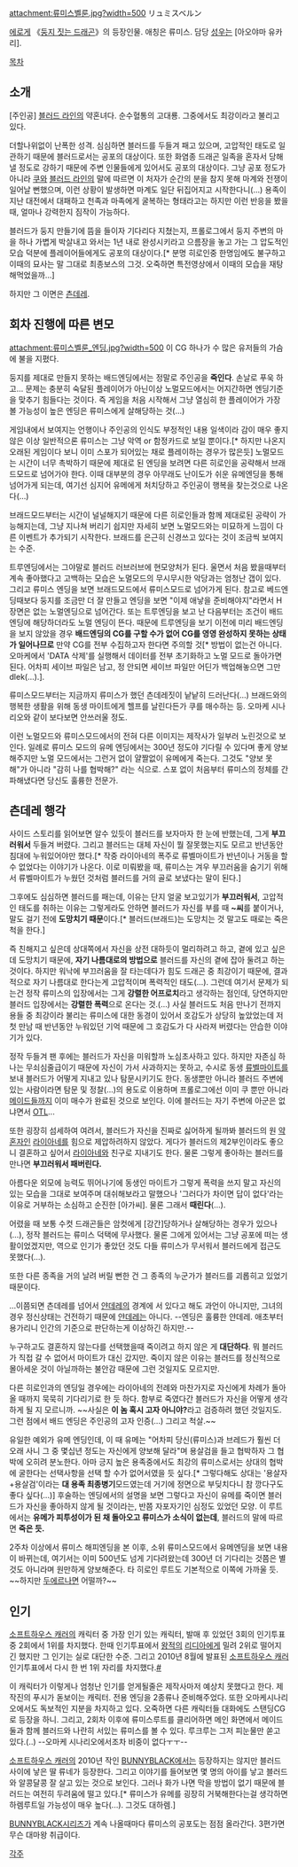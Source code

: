attachment:류미스벨룬.jpg?width=500
リュミスベルン

[[에로게]] 《[[둥지 짓는 드래곤]]》의 등장인물. 애칭은 류미스. 담당 [[성우]]는 [아오야마 유카리].

[[목차]]

== 소개 ==
[주인공] [[블러드 라인]]의 약혼녀다. 순수혈통의 고대룡. 그중에서도 최강이라고 불리고 있다.

더할나위없이 난폭한 성격. 심심하면 블러드를 두들겨 패고 있으며, 고압적인 태도로 일관하기 때문에 블러드로서는 공포의 대상이다. 또한 화염종 드래곤 일족을 혼자서 당해낼 정도로 강하기 때문에 주변 인물들에게 있어서도 공포의 대상이다. 그냥 공포 정도가 아니라 [[쿠]]와 [[블러드 라인]]의 말에 따르면 이 처자가 순간의 분을 참지 못해 마계와 전쟁이 일어날 뻔했으며, 이런 상황이 발생하면 마계도 일단 뒤집어지고 시작한다니(...) 용족이 지난 대전에서 대패하고 천족과 마족에게 굴복하는 형태라고는 하지만 이런 반응을 봤을 때, 얼마나 강력한지 짐작이 가능하다.

블러드가 둥지 만들기에 뜸을 들이자 기다리다 지쳤는지, 프롤로그에서 둥지 주변의 마을 하나 가볍게 박살내고 와서는 1년 내로 완성시키라고 으름장을 놓고 가는 그 압도적인 모습 덕분에 플레이어들에게도 공포의 대상이다.[* 분명 히로인중 한명임에도 불구하고 이때의 묘사는 말 그대로 최종보스의 그것. 오죽하면 특전영상에서 이때의 모습을 재탕해먹었을까...]

하지만 그 이면은 [[츤데레]]. 

== 회차 진행에 따른 변모 ==
attachment:류미스벨룬_엔딩.jpg?width=500
이 CG 하나가 수 많은 유저들의 가슴에 불을 지폈다.

둥지를 제대로 만들지 못하는 배드엔딩에서는 정말로 주인공을 '''죽인다'''. 손날로 푸욱 하고… 
문제는 충분히 숙달된 플레이어가 아닌이상 노멀모드에서는 어지간하면 엔딩기준을 맞추기 힘들다는 것이다. 즉 게임을 처음 시작해서 그냥 열심히 한 플레이어가 가장 볼 가능성이 높은 엔딩은 류미스에게 살해당하는 것(...)

게임내에서 보여지는 언행이나 주인공의 인식도 부정적인 내용 일색이라 감이 매우 좋지 않은 이상 일반적으론 류미스는 그냥 악역 or 함정카드로 보일 뿐이다.[* 하지만 나온지 오래된 게임이다 보니 이미 스포가 되어있는 채로 플레이하는 경우가 많은듯] 노멀모드는 시간이 너무 촉박하기 때문에 제대로 된 엔딩을 보려면 다른 히로인을 공략해서 브래드모드로 넘어가야 한다. 이때 대부분의 경우 아무래도 난이도가 쉬운 유메엔딩을 통해 넘어가게 되는데, 여기선 심지어 유메에게 처치당하고 주인공이 행복을 찾는것으로 나온다(...)

브래드모드부터는 시간이 널널해지기 때문에 다른 히로인들과 함께 제대로된 공략이 가능해지는데, 그냥 지나쳐 버리기 쉽지만 자세히 보면 노멀모드와는 미묘하게 느낌이 다른 이벤트가 추가되기 시작한다. 브래드를 은근히 신경쓰고 있다는 것이 조금씩 보여지는 수준. 

트루엔딩에서는 그야말로 블러드 러브러브에 현모양처가 된다. 울면서 처음 봤을때부터 계속 좋아했다고 고백하는 모습은 노멀모드의 무시무시한 악당과는 엄청난 갭이 있다. 그리고 류미스 엔딩을 보면 브래드모드에서 류미스모드로 넘어가게 된다.
참고로 베드엔딩때보다 둥지를 조금만 더 잘 만들고 엔딩을 보면 "이제 애낳을 준비해야지"라면서 H장면은 없는 노멀엔딩으로 넘어간다. 또는 트루엔딩을 보고 난 다음부터는 조건이 배드엔딩에 해당하더라도 노멀 엔딩이 뜬다. 때문에 트루엔딩을 보기 이전에 미리 배드엔딩을 보지 않았을 경우 '''배드엔딩의 CG를 구할 수가 없어 CG를 영영 완성하지 못하는 상태가 일어나므로''' 만약 CG를 전부 수집하고자 한다면 주의할 것[* 방법이 없는건 아니다. 오마케에서 'DATA 삭제'를 실행해서 데이터를 전부 초기화하고 노멀 모드로 돌아가면 된다. 어차피 세이브 파일은 남고, 정 안되면 세이브 파일만 어딘가 백업해놓으면 그만dlek(...).]. 

류미스모드부터는 지금까지 류미스가 했던 츤데레짓이 낱낱히 드러난다(...)  브래드와의 행복한 생활을 위해 동생 마이트에게 헬프를 날린다든가 쿠를 매수하는 등. 오마케 시나리오와 같이 보다보면 안쓰러울 정도.

이런 노멀모드와 류미스모드에서의 전혀 다른 이미지는 제작사가 일부러 노린것으로 보인다. 일례로 류미스 모드의 유메 엔딩에서는 300년 정도야 기다릴 수 있다며 좋게 양보해주지만 노멀 모드에서는 그런거 없이 얄짤없이 유메에게 죽는다. 그것도 "양보 못해"가 아니라 "감히 나를 협박해?" 라는 식으로. 스포 없이 처음부터 류미스의 정체를 간파해냈다면 당신도 훌륭한 전문가.
== 츤데레 행각 ==
사이드 스토리를 읽어보면 알수 있듯이 블러드를 보자마자 한 눈에 반했는데, 그게 '''부끄러워서''' 두들겨 버렸다. 그리고 블러드는 대체 자신이 뭘 잘못했는지도 모르고 반년동안 침대에 누워있어야만 했다.[* 작중 라이아네의 폭주로 류벨마이트가 반년이나 거동을 할 수 없었다는 이야기가 나온다. 이로 미뤄봤을 때, 류미스는 겨우 부끄러움을 숨기기 위해서 류벨마이트가 누웠던 것처럼 블러드를 거의 골로 보냈다는 말이 된다.]

그후에도 심심하면 블러드를 패는데, 이유는 단지 얼굴 보고있기가 '''부끄러워서''', 고압적인 태도를 취하는 이유는 그렇게라도 안하면 블러드가 자신를 부를 때 '''~씨'''를 붙이거나, 말도 걸기 전에 '''도망치기 때문'''이다.[* 블러드(브래드)는 도망치는 것 말고도 때로는 죽은 척을 한다.]

즉 친해지고 싶은데 상대쪽에서 자신을 상전 대하듯이 멀리하려고 하고, 곁에 있고 싶은데 도망치기 때문에, '''자기 나름대로의 방법으로''' 블러드를 자신의 곁에 잡아 둘려고 하는 것이다. 하지만 워낙에 부끄러움을 잘 타는데다가 힘도 드래곤 중 최강이기 때문에, 결과적으로 자기 나름대로 한다는게 고압적이며 폭력적인 태도(…). 그런데 여기서 문제가 되는건 정작 류미스의 입장에서는 그게 '''강렬한 어프로치'''라고 생각하는 점인데, 당연하지만 블러드 입장에서는 '''강렬한 폭력'''으로 온다는 것.(…) 사실 블러드도 처음 만나기 전까지 용들 중 최강이라 불리는 류미스에 대한 동경이 있어서 호감도가 상당히 높았었는데 저 첫 만남 때 반년동안 누워있던 기억 때문에 그 호감도가 다 사라져 버렸다는 안습한 이야기가 있다.

정작 두들겨 팬 후에는 블러드가 자신을 미워할까 노심초사하고 있다. 하지만 자존심 하나는 무쇠심줄급이기 때문에 자신이 가서 사과하지는 못하고, 수시로 동생 [[류벨마이트]]를 보내 블러드가 어떻게 지내고 있나 탐문시키기도 한다. 동생뿐만 아니라 블러드 주변에 있는 사람이라면 탐문 및 정찰(...)의 용도로 이용하며 프롤로그에선 이미 쿠 뿐만 아니라 [[메이드들]]까지 이미 매수가 완료된 것으로 보인다. 이에 블러드는 자기 주변에 아군은 없냐면서 [[OTL]]...

또한 굉장히 섬세하여 여려서, 블러드가 자신을 진짜로 싫어하게 될까봐 블러드의 원 [[약혼자]]인 [[라이아네]]를 힘으로 제압하려하지 않았다. 게다가 블러드의 제2부인이라도 좋으니 결혼하고 싶어서 [[라이아네]]와 친구로 지내기도 한다. 물론 그렇게 좋아하는 블러드를 만나면 '''부끄러워서 패버린다.'''

아름다운 외모에 능력도 뛰어나기에 동생인 마이트가 그렇게 폭력을 쓰지 말고 자신의 있는 모습을 그대로 보여주며 대쉬해보라고 말했으나 '그러다가 차이면 답이 없다'라는 이유로 거부하는 소심하고 순진한 [아가씨]. 물론 그래서 '''때린다'''(...).

어렸을 때 보통 수컷 드래곤들은 암컷에게 [강간]당하거나 살해당하는 경우가 있으나(…), 정작 블러드는 류미스 덕택에 무사했다. 물론 그에게 있어서는 그냥 공포에 떠는 생활이었겠지만, 역으로 인기가 좋았던 것도 다들 류미스가 무서워서 블러드에게 접근도 못했다(…).

또한 다른 종족을 거의 날려 버릴 뻔한 건 그 종족의 누군가가 블러드를 괴롭히고 있었기 때문이다.

…이쯤되면 츤데레를 넘어서 [[얀데레]]의 경계에 서 있다고 해도 과언이 아니지만, 그녀의 경우 정신상태는 건전하기 때문에 [[얀데레]]는 아니다. --엔딩은 훌륭한 얀데레. 애초부터 용가리니 인간의 기준으로 판단하는게 이상하긴 하지만.--

누구하고도 결혼하지 않는다를 선택했을때 죽이려고 하지 않은 게 '''대단하다'''.
뭐 블러드가 직접 갈 수 없어서 마이트가 대신 갔지만. 죽이지 않은 이유는 블러드를 정신적으로 몰아세운 것이 아닐까하는 불안감 때문에 그런 것일지도 모르지만.

다른 히로인과의 엔딩일 경우에는 라이아네의 전례와 마찬가지로 자신에게 차례가 돌아올 때까지 묵묵히 기다리기로 한 듯 하다. 함부로 죽였다간 블러드가 자신을 어떻게 생각하게 될 지 모르니까. ~~사실은 '''이 놈 혹시 고자 아니야?'''라고 검증하려 했던 것일지도. 그런 점에서 배드 엔딩은 주인공의 고자 인증(...) 그리고 척살.~~

유일한 예외가 유메 엔딩인데, 이 때 유메는 "어차피 당신(류미스)과 브레드가 훨씬 더 오래 사니 그 중 몇십년 정도는 자신에게 양보해 달라"며 용살검을 들고 협박하자 그 협박에 오히려 분노한다. 아마 긍지 높은 용족중에서도 최강의 류미스로서는 상대의 협박에 굴한다는 선택사항을 선택 할 수가 없어서였을 듯 싶다.[* 그렇다해도 상대는 '용살자+용살검'이라는 '''대 용족 최종병기'''모드였는데 거기에 정면으로 부딪치다니 참 깡다구도 좋다 싶다(...)] 후술하는 엔딩에서의 설명을 보면 그렇다고 자신이 유메를 죽이면 블러드가 자신을 좋아하지 않게 될 것이라는, 반쯤 자포자기인 심정도 있었던 모양. 이 루트에서는 '''유메가 피투성이가 된 채 돌아오고 류미스가 소식이 없는데''', 블러드의 말에 따르면 '''죽은 듯.'''

2주차 이상에서 류미스 해피엔딩을 본 이후, 소위 류미스모드에서 유메엔딩을 보면 내용이 바뀌는데, 여기서는 이미 500년도 넘게 기다려왔는데 300년 더 기다리는 것쯤은 별 것도 아니라며 원만하게 양보해준다. 타 히로인 루트도 기본적으로 이쪽에 가까울 듯. ~~하지만 [[두에르나]]면 어떨까?~~

== 인기 ==
[[소프트하우스 캐러]]의 캐릭터 중 가장 인기 있는 캐릭터, 발매 후 있었던 3회의 인기투표 중 2회에서 1위를 차지했다. 한때 인기투표에서 [[왕적]]의 [[리디아]]에게 밀려 2위로 떨어지긴 했지만 그 인기는 실로 대단한 수준. 그리고 2010년 8월에 발표된 [[소프트하우스 캐러]] 인기투표에서 다시 한 번 1위 자리를 차지했다.[http://shchara.co.jp/07event/08votes.htm #]

이 캐릭터가 이렇게나 엄청난 인기를 얻게될줄은 제작사마저 예상치 못했다고 한다. 
제작진의 푸시가 돋보이는 캐릭터. 전용 엔딩을 2종류나 준비해주었다.
또한 오마케시나리오에서도 독보적인 지분을 차지하고 있다. 오죽하면 다른 캐릭터들 대화에도 스탠딩CG로 등장을 하니.
그리고, 2회차 이후에 류미스루트를 클리어하면 메인 화면에서 메이드 둘과 함께 블러드와 나란히 서있는 류미스를 볼 수 있다. 루크루는 그저 피눈물만 쏟고 있다.(..) --오마케 시나리오에서조차 비중이 없다ㅜㅜ--

[[소프트하우스 캐러]]의 2010년 작인 [[BUNNYBLACK]]에서는 등장하지는 않지만 블러드 사이에 낳은 딸 류네가 등장한다. 그리고 이야기를 들어보면 몇 명의 아이를 낳고 블러드와 알콩달콩 잘 살고 있는 것으로 보인다. 그러나 화가 나면 막을 방법이 없기 때문에 블러드는 여전히 두려움에 떨고 있다.[* 류미스가 유메를 굉장히 거북해한다는걸 생각하면 하렘루트일 가능성이 매우 높다(...). 그것도 대하렘.]

[[BUNNYBLACK]]시리즈가 계속 나올때마다 류미스의 공포도는 점점 올라간다. 3편가면 무슨 대마왕 취급이다.

[[각주]]
